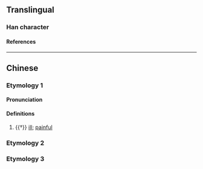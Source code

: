 {{character info/new}}
==Translingual==

===Han character===
{{Han char|rn=66|rad=攴|as=06|sn=10|four=21947|canj=YFYE|ids=⿰尗攴}}

====References====
{{Han ref|kx=0470.270|dkj=13192|dj=0821.050|hdz=21455.170|uh=654A}}

----

==Chinese==

===Etymology 1===
{{zh-forms}}

====Pronunciation====
{{zh-pron
|m=chù
|c=cuk1
|mc=y
|oc=y
|cat=a
}}

====Definitions====
{{zh-hanzi}}

# {{†}} [[ill]]; [[painful]]
{{attn|zh|please check}}

===Etymology 2===
{{zh-see|豉|v}}

===Etymology 3===
{{zh-see|收|v}}